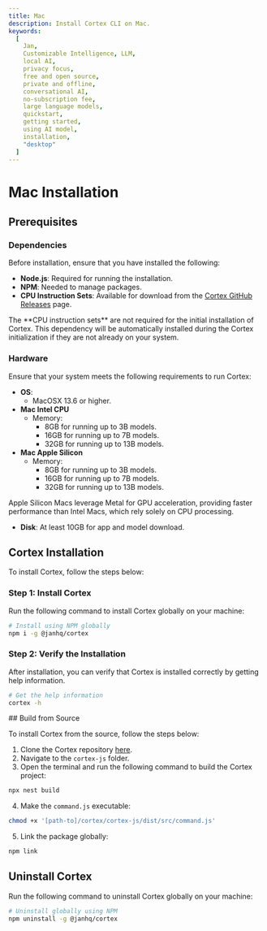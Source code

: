 ```yaml
---
title: Mac
description: Install Cortex CLI on Mac.
keywords:
  [
    Jan,
    Customizable Intelligence, LLM,
    local AI,
    privacy focus,
    free and open source,
    private and offline,
    conversational AI,
    no-subscription fee,
    large language models,
    quickstart,
    getting started,
    using AI model,
    installation,
    "desktop"
  ]
---
```




# Mac Installation
## Prerequisites

### Dependencies

Before installation, ensure that you have installed the following:

- **Node.js**: Required for running the installation.
- **NPM**: Needed to manage packages.
- **CPU Instruction Sets**: Available for download from the [Cortex GitHub Releases](https://github.com/janhq/cortex/releases) page.

<Callout type="info">
The **CPU instruction sets** are not required for the initial installation of Cortex. This dependency will be automatically installed during the Cortex initialization if they are not already on your system.

</Callout>

### Hardware

Ensure that your system meets the following requirements to run Cortex:

- **OS**:
    - MacOSX 13.6 or higher.
- **Mac Intel CPU**
    - Memory:
        - 8GB for running up to 3B models.
        - 16GB for running up to 7B models.
        - 32GB for running up to 13B models.
- **Mac Apple Silicon**
    - Memory:
        - 8GB for running up to 3B models.
        - 16GB for running up to 7B models.
        - 32GB for running up to 13B models.

<Callout type="info">
Apple Silicon Macs leverage Metal for GPU acceleration, providing faster performance than Intel Macs, which rely solely on CPU processing.

</Callout>

- **Disk**: At least 10GB for app and model download.

## Cortex Installation

To install Cortex, follow the steps below:
<Steps>

### Step 1: Install Cortex

Run the following command to install Cortex globally on your machine:

```sh
# Install using NPM globally
npm i -g @janhq/cortex
```

### Step 2: Verify the Installation

After installation, you can verify that Cortex is installed correctly by getting help information.

```sh
# Get the help information
cortex -h
```
</Steps>
## Build from Source

To install Cortex from the source, follow the steps below:

1. Clone the Cortex repository [here](https://github.com/janhq/cortex/tree/dev).
2. Navigate to the `cortex-js` folder.
3. Open the terminal and run the following command to build the Cortex project:

```sh
npx nest build
```

4. Make the `command.js` executable:

```sh
chmod +x '[path-to]/cortex/cortex-js/dist/src/command.js'
```

5. Link the package globally:

```sh
npm link
```

## Uninstall Cortex

Run the following command to uninstall Cortex globally on your machine:
```sh
# Uninstall globally using NPM
npm uninstall -g @janhq/cortex
```